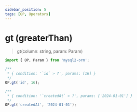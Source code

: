 ```yaml
---
sidebar_position: 5
tags: [OP, Operators]
---
```


# gt (greaterThan)

> gt(column: string, param: Param)

```ts
import { OP, Param } from 'mysql2-orm';

/**
 * { condition: '`id` > ?', params: [16] }
 */
OP.gt('id', 16);

/**
 * { condition: '`createdAt` > ?', params: ['2024-01-01'] }
 */
OP.gt('createdAt', '2024-01-01');
```
